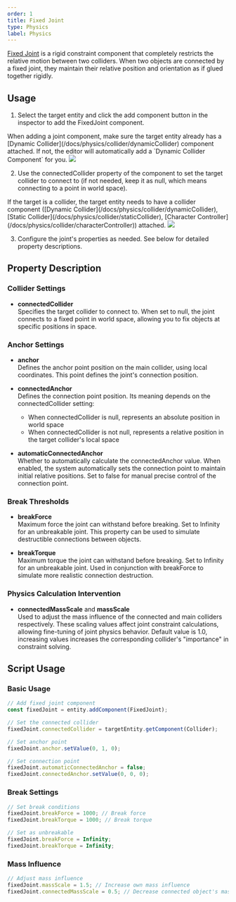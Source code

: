 ```yaml
---
order: 1
title: Fixed Joint
type: Physics
label: Physics
---
```


[Fixed Joint](/apis/core/#FixedJoint) is a rigid constraint component that completely restricts the relative motion between two colliders. When two objects are connected by a fixed joint, they maintain their relative position and orientation as if glued together rigidly.

## Usage

1. Select the target entity and click the add component button in the inspector to add the FixedJoint component.
<Callout type="info">
When adding a joint component, make sure the target entity already has a [Dynamic Collider](/docs/physics/collider/dynamicCollider) component attached. If not, the editor will automatically add a `Dynamic Collider Component` for you.
</Callout>

<Image src="https://mdn.alipayobjects.com/huamei_3zduhr/afts/img/A*x3SBT4XKDUcAAAAAAAAAAAAAesJ_AQ/original" />

2. Use the connectedCollider property of the component to set the target collider to connect to (if not needed, keep it as null, which means connecting to a point in world space).
<Callout type="positive">
If the target is a collider, the target entity needs to have a collider component ([Dynamic Collider](/docs/physics/collider/dynamicCollider), [Static Collider](/docs/physics/collider/staticCollider), [Character Controller](/docs/physics/collider/characterController)) attached.
</Callout>

<Image src="https://mdn.alipayobjects.com/huamei_3zduhr/afts/img/A*ARu_S7PhgiMAAAAAAAAAAAAAesJ_AQ/original" />

3. Configure the joint's properties as needed. See below for detailed property descriptions.

## Property Description

### Collider Settings
- **connectedCollider**  
  Specifies the target collider to connect to. When set to null, the joint connects to a fixed point in world space, allowing you to fix objects at specific positions in space.

### Anchor Settings
- **anchor**  
  Defines the anchor point position on the main collider, using local coordinates. This point defines the joint's connection position.

- **connectedAnchor**  
  Defines the connection point position. Its meaning depends on the connectedCollider setting:
  - When connectedCollider is null, represents an absolute position in world space
  - When connectedCollider is not null, represents a relative position in the target collider's local space

- **automaticConnectedAnchor**  
  Whether to automatically calculate the connectedAnchor value. When enabled, the system automatically sets the connection point to maintain initial relative positions. Set to false for manual precise control of the connection point.

### Break Thresholds
- **breakForce**  
  Maximum force the joint can withstand before breaking. Set to Infinity for an unbreakable joint. This property can be used to simulate destructible connections between objects.

- **breakTorque**  
  Maximum torque the joint can withstand before breaking. Set to Infinity for an unbreakable joint. Used in conjunction with breakForce to simulate more realistic connection destruction.

### Physics Calculation Intervention
- **connectedMassScale** and **massScale**  
  Used to adjust the mass influence of the connected and main colliders respectively. These scaling values affect joint constraint calculations, allowing fine-tuning of joint physics behavior. Default value is 1.0, increasing values increases the corresponding collider's "importance" in constraint solving.

## Script Usage

### Basic Usage

```typescript
// Add fixed joint component
const fixedJoint = entity.addComponent(FixedJoint);

// Set the connected collider
fixedJoint.connectedCollider = targetEntity.getComponent(Collider);

// Set anchor point
fixedJoint.anchor.setValue(0, 1, 0);

// Set connection point
fixedJoint.automaticConnectedAnchor = false;
fixedJoint.connectedAnchor.setValue(0, 0, 0);
```

### Break Settings

```typescript
// Set break conditions
fixedJoint.breakForce = 1000; // Break force
fixedJoint.breakTorque = 1000; // Break torque

// Set as unbreakable
fixedJoint.breakForce = Infinity;
fixedJoint.breakTorque = Infinity;
```

### Mass Influence

```typescript
// Adjust mass influence
fixedJoint.massScale = 1.5; // Increase own mass influence
fixedJoint.connectedMassScale = 0.5; // Decrease connected object's mass influence
```
